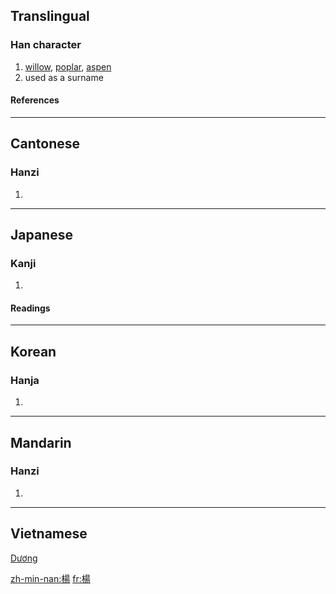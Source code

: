 {{see|杨}}

==Translingual==
===Han character===
{{Han char|rn=75|rad=木|as=09|sn=13|four=4692<sub>7</sub>|canj=木日一竹 (DAMH)}}
# [[willow]], [[poplar]], [[aspen]]
# used as a surname
====References====
{{Han ref|kx=0538.300|dkj=15112|dj=0926.110|hdz=21248.040|uh=694A|ud=26954|bh=B7A8|bd=47016}}

----
==Cantonese==
===Hanzi===
{{yue-hanzi|jyut=|y=yeung4}}
# {{defn|Cantonese}}

----
==Japanese==
===Kanji===
{{ja-kanji|grade=|rs=木09}}
# {{defn|Japanese}} 
====Readings====
{{ja-readings|on=[[よう]] (yō)|kun=[[やなぎ]] (yanagi)}}

----
==Korean==
===Hanja===
{{ko-hanja|hangeul=양|eumhun=|rv=yang|mr=yang|y=ayng}}
# {{defn|Korean}}

----
==Mandarin==
===Hanzi===
{{cmn-hanzi|sim=杨|pin=[[yáng]] (yang2)|wg=yang<sup>2</sup>}}
# {{defn|Mandarin}}

----
==Vietnamese==
[[Dương]]

[[zh-min-nan:楊]]
[[fr:楊]]